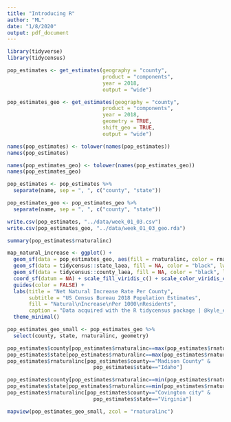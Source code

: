 ```yaml
---
title: "Introducing R"
author: "ML"
date: "1/8/2020"
output: pdf_document
---
```


```r
library(tidyverse)
library(tidycensus)
```

```r
pop_estimates <- get_estimates(geography = "county",
                               product = "components",
                               year = 2018,
                               output = "wide")
```



```r
pop_estimates_geo <- get_estimates(geography = "county",
                               product = "components",
                               year = 2018,
                               geometry = TRUE,
                               shift_geo = TRUE,
                               output = "wide")
```

```r
names(pop_estimates) <- tolower(names(pop_estimates))
names(pop_estimates)

names(pop_estimates_geo) <- tolower(names(pop_estimates_geo))
names(pop_estimates_geo)
```

```r
pop_estimates <- pop_estimates %>%
  separate(name, sep = ", ", c("county", "state"))

pop_estimates_geo <- pop_estimates_geo %>%
  separate(name, sep = ", ", c("county", "state"))
```


```r
write.csv(pop_estimates, "../data/week_01_03.csv")
write.csv(pop_estimates_geo, "../data/week_01_03_geo.rda")
```



```r
summary(pop_estimates$rnaturalinc)
```

```r
map_natural_increase <- ggplot() +
  geom_sf(data = pop_estimates_geo, aes(fill = rnaturalinc, color = rnaturalinc), lwd = 0.1) +
  geom_sf(data = tidycensus::state_laea, fill = NA, color = "black", lwd = 0.1) +
  geom_sf(data = tidycensus::county_laea, fill = NA, color = "black", lwd = 0.05) +
  coord_sf(datum = NA) + scale_fill_viridis_c() + scale_color_viridis_c() +
  guides(color = FALSE) + 
  labs(title = "Net Natural Increase Rate Per County",
       subtitle = "US Census Bureau 2018 Population Estimates",
       fill = "Natural\nIncrease\nPer 1000\nResidents",
       caption = "Data acquired with the R tidycensus package | @kyle_e_walker") +
  theme_minimal()
```

```r
pop_estimates_geo_small <- pop_estimates_geo %>%
  select(county, state, rnaturalinc, geometry)
```

```r
pop_estimates$county[pop_estimates$rnaturalinc==max(pop_estimates$rnaturalinc)]
pop_estimates$state[pop_estimates$rnaturalinc==max(pop_estimates$rnaturalinc)]
pop_estimates$rnaturalinc[pop_estimates$county=="Madison County" & 
                            pop_estimates$state=="Idaho"]
```


```r
pop_estimates$county[pop_estimates$rnaturalinc==min(pop_estimates$rnaturalinc)]
pop_estimates$state[pop_estimates$rnaturalinc==min(pop_estimates$rnaturalinc)]
pop_estimates$rnaturalinc[pop_estimates$county=="Covington city" & 
                            pop_estimates$state=="Virginia"]
```


```r
mapview(pop_estimates_geo_small, zcol = "rnaturalinc")
```

